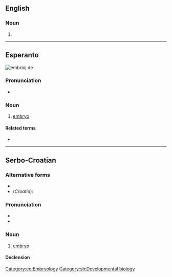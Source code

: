 {{also|embrió|embrio-}}
==English==

===Noun===
{{en-noun}}

# {{archaic form of|en|embryo}}

----

==Esperanto==
[[Image:Wrinkledfrog embryos.jpg|thumb|embrioj de {{taxlink|Glandirana rugosa|species|ver=190427}}]]
{{wikipedia|lang=eo}}

===Pronunciation===
* {{audio|eo|LL-Q143 (epo)-Lepticed7-embrio.wav|Audio}}
{{eo-IPA}}

===Noun===
{{eo-head}}
# [[embryo]]

====Related terms====
* {{l|eo|embriologio|gloss=[[embryology]]}}

[[Category:eo:Embryology]]

----

==Serbo-Croatian==

===Alternative forms===
* {{l|sh|ȅmbriōn}}
* (''Croatia''): {{l|sh|ȅmbrij}}

===Pronunciation===
* {{IPA|sh|/êmbrio/}}
* {{hyphenation|sh|em|bri|o}}

===Noun===
{{sh-noun|g=m|head=ȅmbrio}}

# [[embryo]]

====Declension====
{{sh-decl-noun
|embrio|embriji
|embrija|embrija
|embriju|embrijima
|embrio|embrije
|embrio|embriji
|embriju|embrijima
|embrijem|embrijima
}}

[[Category:sh:Developmental biology]]